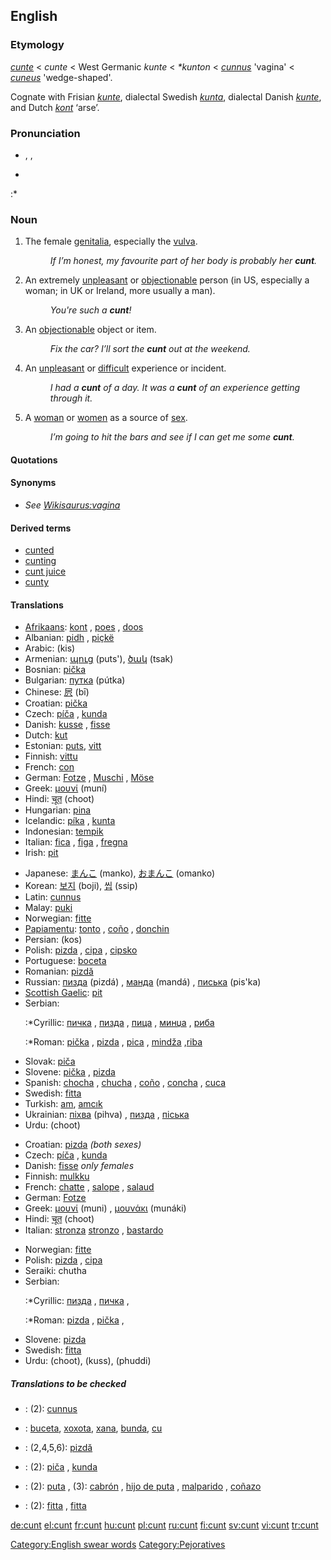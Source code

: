 {{wikipedia}}
==English==

===Etymology===
{{ME.}} ''[[cunte]]'' < {{OE.}} ''cunte'' < West Germanic ''kunte'' < {{Ger.}} ''*kunton'' < {{L.}} ''[[cunnus]]'' 'vagina' < {{L.}} ''[[cuneus]]'' 'wedge-shaped'.

Cognate with Frisian ''[[kunte]]'', dialectal Swedish ''[[kunta]]'', dialectal Danish ''[[kunte]]'', and Dutch ''[[kont]]'' ‘arse’.

===Pronunciation===
*{{AHD|kŭnt}}, {{IPA|/kʌnt/}}, {{SAMPA|/kVnt/}}
*{{audio|cunt.ogg|audio}}
:*{{rhymes|ʌnt}}

===Noun===
{{en-noun|s|-}}

# {{context|UK|US|vulgar|slang|countable}} The female [[genitalia]], especially the [[vulva]].
#: ''If I’m honest, my favourite part of her body is probably her '''cunt'''.''
# {{context|UK|US|offensive|slang|countable}} An extremely [[unpleasant]] or [[objectionable]] person (in US, especially a woman; in UK or Ireland, more usually a man).
#: ''You're such a '''cunt'''!''
# {{context|UK|vulgar|slang|countable}} An [[objectionable]] object or item.
#: ''Fix the car?  I’ll sort the '''cunt''' out at the weekend.''
# {{context|UK|US|vulgar|slang}} An [[unpleasant]] or [[difficult]] experience or incident.
#: ''I had a '''cunt''' of a day.''  ''It was a '''cunt''' of an experience getting through it.''
# {{context|vulgar|slang|countable|and|uncountable}} A [[woman]] or [[women]] as a source of [[sex]].
#: ''I’m going to hit the bars and see if I can get me some '''cunt'''.''

====Quotations====
{{seeCites}}

====Synonyms====
*''See [[Wikisaurus:vagina]]''

====Derived terms====
*[[cunted]]
*[[cunting]]
*[[cunt juice]]
*[[cunty]]

====Translations====
{{trans-top|genitalia}}
*[[Afrikaans]]: [[kont]] {{f}}, [[poes]] {{f}}, [[doos]] {{f}}
*Albanian: [[pidh]] {{m}}, [[piçkë]] {{f}}
*Arabic: {{ARchar|[[كس|كِس]]}} (kis)
*Armenian: [[պուց]] (puts'), [[ծակ]] (tsak)
*Bosnian: [[pička]] {{f}}
*Bulgarian: [[путка]] (pútka) {{f}}
*Chinese: [[屄]] (bī)
*Croatian: [[pička]] {{f}}
*Czech: [[píča]] {{f}}, [[kunda]] {{f}}
*Danish: [[kusse]] {{c}}, [[fisse]] {{c}}
*Dutch: [[kut]] {{f}}
*Estonian: [[puts]], [[vitt]]
*Finnish: [[vittu]]
*French: [[con#French|con]] {{m}}
*German: [[Fotze]] {{f}}, [[Muschi]] {{f}}, [[Möse]] {{f}}
*Greek: [[μουνί]] (muní) {{n}}
*Hindi: [[चूत]] (choot)
*Hungarian: [[pina]]
*Icelandic: [[píka]] {{f}}, [[kunta]] {{f}}
*Indonesian: [[tempik]]
*Italian: [[fica]] {{f}}, [[figa]] {{f}}, [[fregna]] {{f}}
*Irish: [[pit#Irish|pit]] {{f}}
{{trans-mid}}
*Japanese: [[まんこ]] (manko), [[おまんこ]] (omanko)
*Korean: [[보지]] (boji), [[씹]] (ssip)
*Latin: [[cunnus]] {{m}}
*Malay: [[puki]]
*Norwegian: [[fitte]] {{f}}
*[[Papiamentu]]: [[tonto]] {{f}}, [[coño]] {{m}}, [[donchin]] {{f}}
*Persian: {{FAchar|[[کس]]}} (kos)
*Polish: [[pizda]] {{f}}, [[cipa]] {{f}}, [[cipsko]] {{n}}
*Portuguese: [[boceta]]
*Romanian: [[pizdă]] {{f}}
*Russian: [[пизда]] (pizdá) {{f}}, [[манда]] (mandá) {{f}}, [[писька]] (pis'ka) {{f}}
*[[Scottish Gaelic]]: [[pit#Scottish Gaelic|pit]] {{f}}
*Serbian:
*:*Cyrillic: [[пичка]] {{f}}, [[пизда]] {{f}}, [[пица]] {{f}}, [[минџа]] {{f}}, [[риба]] {{f}}
*:*Roman: [[pička]] {{f}}, [[pizda]] {{f}}, [[pica]] {{f}}, [[mindža]] {{f}},[[riba]] {{f}}
*Slovak: [[piča]] {{f}}
*Slovene: [[pička]] {{f}}, [[pizda]] {{f}}
*Spanish: [[chocha]] {{f}}, [[chucha]] {{f}}, [[coño]] {{m}}, [[concha]] {{f}}, [[cuca]] {{f}}
*Swedish: [[fitta]] {{c}}
*Turkish: [[am#Turkish|am]], [[amcık]]
*Ukrainian: [[піхва]] (pihva) {{f}}, [[пизда]] {{f}}, [[піська]]
*Urdu: {{URchar|[[چوت]]}} (choot)
{{trans-bottom}}

{{trans-top|unpleasant or objectionable person}}
*Croatian: [[pizda]] {{f}} ''(both sexes)''
*Czech: [[píča]] {{f}}, [[kunda]] {{f}}
*Danish: [[fisse]] {{c}} ''only females''
*Finnish: [[mulkku]]
*French: [[chatte]] {{f}}, [[salope]] {{f}}, [[salaud]] {{m}}
*German: [[Fotze]] {{n}}
*Greek: [[μουνί]] (muni) {{n}}, [[μουνάκι]] (munáki) {{n}}
*Hindi: [[चूत]] (choot)
*Italian: [[stronza]] {{f}} [[stronzo]] {{m}}, [[bastardo]] {{m}}
{{trans-mid}}
*Norwegian: [[fitte]] {{f}}
*Polish: [[pizda]] {{f}}, [[cipa]] {{f}}
*Seraiki: chutha
*Serbian:
*:*Cyrillic: [[пизда]] {{f}}, [[пичка]] {{f}},
*:*Roman: [[pizda]] {{f}}, [[pička]] {{f}},
*Slovene: [[pizda]] {{f}}
*Swedish: [[fitta]] {{c}}
*Urdu: {{URchar|[[چوت]]}} (choot), {{URchar|[[کس]]}} (kuss), {{URchar|[[پھدی]]}} (phuddi)
{{trans-bottom}}

=====Translations to be checked=====
{{checktrans}}

*{{ttbc|Latin}}: (2): [[cunnus]] {{m}}
*{{ttbc|Portuguese}}: [[buceta]], [[xoxota]], [[xana]], [[bunda]], [[cu]]
*{{ttbc|Romanian}}: (2,4,5,6): [[pizdă]] {{f}}
*{{ttbc|Slovak}}: (2): [[piča]] {{f}}, [[kunda]] {{f}}
*{{ttbc|Spanish}}: (2): [[puta]] {{f}}, (3): [[cabrón]] {{m}}, [[hijo de puta]] {{m}}, [[malparido]] {{m}}, [[coñazo]] {{m}}
*{{ttbc|Slovak}}: (2): [[fitta]] {{m}}, [[fitta]] {{f}}

[[Category:English swear words]]
[[Category:Pejoratives]]

[[de:cunt]]
[[el:cunt]]
[[fr:cunt]]
[[hu:cunt]]
[[pl:cunt]]
[[ru:cunt]]
[[fi:cunt]]
[[sv:cunt]]
[[vi:cunt]]
[[tr:cunt]]